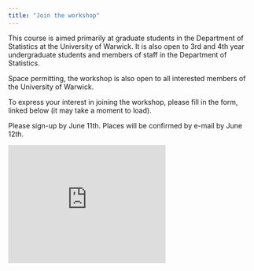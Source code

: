 ```yaml
---
title: "Join the workshop"
---
```


This course is aimed primarily at graduate students in the Department of Statistics at the University of Warwick. It is also open to 3rd and 4th year undergraduate students and members of staff in the Department of Statistics.

Space permitting, the workshop is also open to all interested members of the University of Warwick.

To express your interest in joining the workshop, please fill in the form, linked below (it may take a moment to load). 

Please sign-up by June 11th. Places will be confirmed by e-mail by June 12th.

<iframe width="320px" height= "240px" src= "https://forms.office.com/Pages/ResponsePage.aspx?id=vc-6Ce9HZUSSZTVG8ur2vLGHtZDNKoJNnm2opwRZE_lUOEtKN0tJSFpUV0hKUkJHMFFTMDdSRjZEWC4u&embed=true" frameborder= "0" marginwidth= "0" marginheight= "0" style= "border: none; max-width:100%; max-height:100vh" allowfullscreen webkitallowfullscreen mozallowfullscreen msallowfullscreen> </iframe>